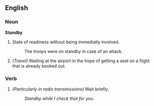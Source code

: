 ==English==
===Noun===
'''Standby'''
#State of readiness without being immediatly involved.
#:The troops were on standby in case of an attack.
#''(Travel)'' Waiting at the airport in the hope of getting a seat on a flight that is already booked out.

===Verb===
#''(Particularly in radio transmissions)'' Wait briefly. 
#:''Standby while I check that for you.''